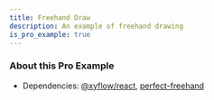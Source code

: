 ```yaml
---
title: Freehand Draw
description: An example of freehand drawing
is_pro_example: true
---
```


<ProExampleViewer slug="freehand-draw" />

### About this Pro Example

- Dependencies: [@xyflow/react](https://www.npmjs.com/package/@xyflow/react), [perfect-freehand](https://www.npmjs.com/package/perfect-freehand)
